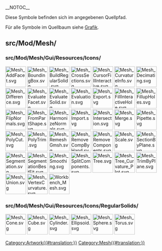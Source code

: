 __NOTOC__
<languages/>

Diese Symbole befinden sich im angegebenen Quellpfad. 

Für alle Symbole im Quellbaum siehe [[Artwork/de|Grafik]].

== src/Mod/Mesh/ ==

=== src/Mod/Mesh/Gui/Resources/Icons/ ===

[[File:Mesh_AddFacet.svg|64px]]
[[File:Mesh_BoundingBox.svg|64px]]
[[File:Mesh_BuildRegularSolid.svg|64px]]
[[File:Mesh_CrossSections.svg|64px]]
[[File:Mesh_CursorFillInteractive.svg|64px]]
[[File:Mesh_CurvatureInfo.svg|64px]]
[[File:Mesh_Decimating.svg|64px]]
[[File:Mesh_Difference.svg|64px]]
[[File:Mesh_EvaluateFacet.svg|64px]]
[[File:Mesh_EvaluateSolid.svg|64px]]
[[File:Mesh_Evaluation.svg|64px]]
[[File:Mesh_Export.svg|64px]]
[[File:Mesh_FillInteractiveHole.svg|64px]]
[[File:Mesh_FillupHoles.svg|64px]]
[[File:Mesh_FlipNormals.svg|64px]]
[[File:Mesh_FromPartShape.svg|64px]]
[[File:Mesh_HarmonizeNormals.svg|64px]]
[[File:Mesh_Import.svg|64px]]
[[File:Mesh_Intersection.svg|64px]]
[[File:Mesh_Merge.svg|64px]]
[[File:Mesh_Pipette.svg|64px]]
[[File:Mesh_PolyCut.svg|64px]]
[[File:Mesh_PolyTrim.svg|64px]]
[[File:Mesh_RemeshGmsh.svg|64px]]
[[File:Mesh_RemoveCompByHand.svg|64px]]
[[File:Mesh_RemoveComponents.svg|64px]]
[[File:Mesh_Scale.svg|64px]]
[[File:Mesh_SectionByPlane.svg|64px]]
[[File:Mesh_Segmentation.svg|64px]]
[[File:Mesh_SegmentationBestFit.svg|64px]]
[[File:Mesh_Smoothing.svg|64px]]
[[File:Mesh_SplitComponents.svg|64px]]
[[File:Mesh_Tree.svg|64px]]
[[File:Mesh_Tree_Curvature_Plot.svg|64px]]
[[File:Mesh_TrimByPlane.svg|64px]]
[[File:Mesh_Union.svg|64px]]
[[File:Mesh_VertexCurvature.svg|64px]]
[[File:Workbench_Mesh.svg|64px]]

=== src/Mod/Mesh/Gui/Resources/Icons/RegularSolids/ ===

[[File:Mesh_Cone.svg|64px]]
[[File:Mesh_Cube.svg|64px]]
[[File:Mesh_Cylinder.svg|64px]]
[[File:Mesh_Ellipsoid.svg|64px]]
[[File:Mesh_Sphere.svg|64px]]
[[File:Mesh_Torus.svg|64px]]


[[Category:Artwork{{#translation:}}]]
<noinclude>[[Category:Mesh{{#translation:}}]]</noinclude> <!-- we don't want this transcluded -->